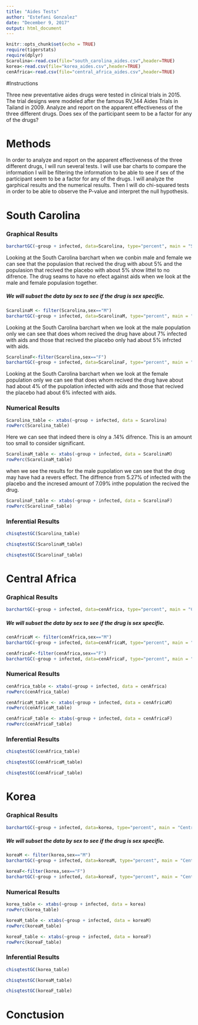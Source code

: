 ```yaml
---
title: "Aides Tests"
author: "Estefani Gonzalez"
date: "December 9, 2017"
output: html_document
---
```


```r
knitr::opts_chunk$set(echo = TRUE)
require(tigerstats)
require(dplyr)
Scarolina<-read.csv(file="south_carolina_aides.csv",header=TRUE)
korea<-read.csv(file="korea_aides.csv",header=TRUE)
cenAfrica<-read.csv(file="central_africa_aides.csv",header=TRUE)
```

#Instructions

Three new preventative aides drugs were tested in clinical trials in 2015. The trial designs were modeled after the famous RV_144 Aides Trials in Tailand in 2009.  Analyze and report on the apparent effectiveness of the three different drugs. Does sex of the participant seem to be a factor for any of the drugs?

# Methods

In order to analyze and report on the apparent effectiveness of the three different drugs, I will run several tests. I will use bar charts to compare the information I will be filtering the information to be able to see if sex of the participant seem to be a factor for any of the drugs. I will analyze the garphical results and the numerical results. Then I will do chi-squared tests in order to be able to observe the P-value and interpret the null hypothesis.

# South Carolina

### Graphical Results

```r
barchartGC(~group + infected, data=Scarolina, type="percent", main = "South Carolina Male and Female")
```

Looking at the South Carolina barchart when we conbin male and female we can see that the populasion that recived the drug with about 5% and the populasion that recived the placebo with about 5% show littel to no difrence. The drug seams to have no efect against aids when we look at the male and female populasion together.

##### We will subset the data by sex to see if the drug is sex specific.

```r
ScarolinaM <- filter(Scarolina,sex=="M")
barchartGC(~group + infected, data=ScarolinaM, type="percent", main = "South Carolina Male")
```

Looking at the South Carolina barchart when we look at the male population only we can see that does whom recived the drug have about 7% infected with aids and those that recived the placebo only had about 5% infrcted with aids.

```r
ScarolinaF<-filter(Scarolina,sex=="F")
barchartGC(~group + infected, data=ScarolinaF, type="percent", main = "South Carolina Female")
```

Looking at the South Carolina barchart when we look at the female population only we can see that does whom recived the drug have about had about 4% of the pupolation infected with aids and those that recived the placebo had about 6% infected with aids.

### Numerical Results

```r
Scarolina_table <- xtabs(~group + infected, data = Scarolina)
rowPerc(Scarolina_table)
```

Here we can see that indeed there is olny a .14% difrence. This is an amount too small to consider significant.

```r
ScarolinaM_table <- xtabs(~group + infected, data = ScarolinaM)
rowPerc(ScarolinaM_table)
```

when we see the results for the male pupolation we can see that the drug may have had a revers effect. The diffrence from 5.27% of infected with the placebo and the incresed amount of 7.09% inthe population the recived the drug.

```r
ScarolinaF_table <- xtabs(~group + infected, data = ScarolinaF)
rowPerc(ScarolinaF_table)
```

### Inferential Results

```r
chisqtestGC(Scarolina_table)
```

```r
chisqtestGC(ScarolinaM_table)
```

```r
chisqtestGC(ScarolinaF_table)
```

# Central Africa

### Graphical Results
```r
barchartGC(~group + infected, data=cenAfrica, type="percent", main = "Central Africa Male and Female")
```

##### We will subset the data by sex to see if the drug is sex specific.

```r
cenAfricaM <- filter(cenAfrica,sex=="M")
barchartGC(~group + infected, data=cenAfricaM, type="percent", main = "Central Africa Male")
```

```r
cenAfricaF<-filter(cenAfrica,sex=="F")
barchartGC(~group + infected, data=cenAfricaF, type="percent", main = "Central Africa Female")
```

### Numerical Results

```r
cenAfrica_table <- xtabs(~group + infected, data = cenAfrica)
rowPerc(cenAfrica_table)
```

```r
cenAfricaM_table <- xtabs(~group + infected, data = cenAfricaM)
rowPerc(cenAfricaM_table)
```


```r
cenAfricaF_table <- xtabs(~group + infected, data = cenAfricaF)
rowPerc(cenAfricaF_table)
```

### Inferential Results

```r
chisqtestGC(cenAfrica_table)
```

```r
chisqtestGC(cenAfricaM_table)
```

```r
chisqtestGC(cenAfricaF_table)
```

# Korea

### Graphical Results
```r
barchartGC(~group + infected, data=korea, type="percent", main = "Central Africa Male and Female")
```

##### We will subset the data by sex to see if the drug is sex specific.

```r
koreaM <- filter(korea,sex=="M")
barchartGC(~group + infected, data=koreaM, type="percent", main = "Central Africa Male")
```

```r
koreaF<-filter(korea,sex=="F")
barchartGC(~group + infected, data=koreaF, type="percent", main = "Central Africa Female")
```

### Numerical Results

```r
korea_table <- xtabs(~group + infected, data = korea)
rowPerc(korea_table)
```

```r
koreaM_table <- xtabs(~group + infected, data = koreaM)
rowPerc(koreaM_table)
```


```r
koreaF_table <- xtabs(~group + infected, data = koreaF)
rowPerc(koreaF_table)
```

### Inferential Results

```r
chisqtestGC(korea_table)
```

```r
chisqtestGC(koreaM_table)
```

```r
chisqtestGC(koreaF_table)
```

# Conctusion
